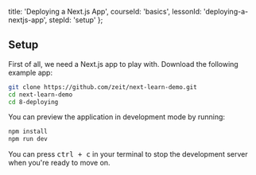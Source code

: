 
  title: 'Deploying a Next.js App',
  courseId: 'basics',
  lessonId: 'deploying-a-nextjs-app',
  stepId: 'setup'
};

## Setup

First of all, we need a Next.js app to play with. Download the following example app:

```bash
git clone https://github.com/zeit/next-learn-demo.git
cd next-learn-demo
cd 8-deploying
```

You can preview the application in development mode by running:

```bash
npm install
npm run dev
```

You can press <kbd>ctrl + c</kbd> in your terminal to stop the development server when you're ready to move on.

